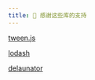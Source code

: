 ```yaml
---
title: 🤗 感谢这些库的支持
---
```

 [tween.js](https://github.com/tweenjs/tween.js/)

 [lodash](https://github.com/lodash/lodash)

 [delaunator](https://github.com/mapbox/delaunator) 